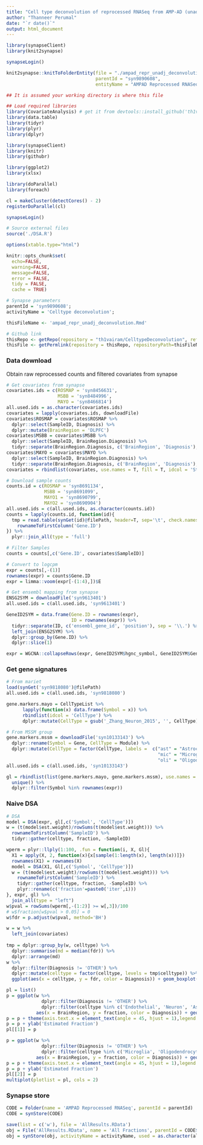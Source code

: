```yaml
---
title: "Cell type deconvolution of reprocessed RNASeq from AMP-AD (unadjusted)"
author: "Thanneer Perumal"
date: "`r date()`"
output: html_document
---
```

```r
library(synapseClient)
library(knit2synapse)

synapseLogin()

knit2synapse::knitToFolderEntity(file = "./ampad_repr_unadj_deconvolution.Rmd",
                                 parentId = "syn9890608",
                                 entityName = "AMPAD Reprocessed RNASeq")
```

```r
## It is assumed your working directory is where this file

## Load required libraries
library(CovariateAnalysis) # get it from devtools::install_github('th1vairam/CovariateAnalysis@dev')
library(data.table)
library(tidyr)
library(plyr)
library(dplyr)

library(synapseClient)
library(knitr)
library(githubr)

library(ggplot2)
library(xlsx)

library(doParallel)
library(foreach)

cl = makeCluster(detectCores() - 2)
registerDoParallel(cl)

synapseLogin()

# Source external files
source('./DSA.R')

options(xtable.type="html")

knitr::opts_chunk$set(
  echo=FALSE,
  warning=FALSE,
  message=FALSE,
  error = FALSE,
  tidy = FALSE,
  cache = TRUE)
```

```r
# Synapse parameters
parentId = 'syn9890608';
activityName = 'Celltype deconvolution';

thisFileName <- 'ampad_repr_unadj_deconvolution.Rmd'

# Github link
thisRepo <- getRepo(repository = "th1vairam/CelltypeDeconvolution", ref="branch", refName='deconvolute')
thisFile <- getPermlink(repository = thisRepo, repositoryPath=thisFileName)
```
### Data download
Obtain raw reprocessed counts and filtered covariates from synapse
```r
# Get covariates from synapse
covariates.ids = c(ROSMAP = 'syn8456631',
                   MSBB = 'syn8484996',
                   MAYO = 'syn8466814')
all.used.ids = as.character(covariates.ids)
covariates = lapply(covariates.ids, downloadFile)
covariates$ROSMAP = covariates$ROSMAP %>%
  dplyr::select(SampleID, Diagnosis) %>%
  dplyr::mutate(BrainRegion = 'DLPFC')
covariates$MSBB = covariates$MSBB %>%
  dplyr::select(SampleID, BrainRegion.Diagnosis) %>%
  tidyr::separate(BrainRegion.Diagnosis, c('BrainRegion', 'Diagnosis'), sep = '\\.')
covariates$MAYO = covariates$MAYO %>%
  dplyr::select(SampleID, BrainRegion.Diagnosis) %>%
  tidyr::separate(BrainRegion.Diagnosis, c('BrainRegion', 'Diagnosis'), sep = '\\.')
covariates = rbindlist(covariates, use.names = T, fill = T, idcol = 'Study')

# Download sample counts
counts.id = c(ROSMAP = 'syn8691134',
              MSBB = 'syn8691099',
              MAYO1 = 'syn8690799', 
              MAYO2 = 'syn8690904')
all.used.ids = c(all.used.ids, as.character(counts.id))
counts = lapply(counts.id, function(id){
  tmp = read.table(synGet(id)@filePath, header=T, sep='\t', check.names = F, row.names = 1) %>%
    rownameToFirstColumn('Gene.ID')
}) %>%
  plyr::join_all(type = 'full')

# Filter Samples
counts = counts[,c('Gene.ID', covariates$SampleID)]

# Convert to logcpm
expr = counts[,-(1)]
rownames(expr) = counts$Gene.ID
expr = limma::voom(expr[-(1:4),])$E

# Get ensembl mapping from synapse
ENSG2SYM = downloadFile('syn9613401')
all.used.ids = c(all.used.ids, 'syn9613401')

GeneID2SYM = data.frame(Gene.ID = rownames(expr),
                        ID = rownames(expr)) %>%
  tidyr::separate(ID, c('ensembl_gene_id', 'position'), sep = '\\.') %>%
  left_join(ENSG2SYM) %>%
  dplyr::group_by(Gene.ID) %>%
  dplyr::slice(1)

expr = WGCNA::collapseRows(expr, GeneID2SYM$hgnc_symbol, GeneID2SYM$Gene.ID)$datETcollapsed
```

### Get gene signatures
```r
# From mariet
load(synGet('syn9818080')@filePath)
all.used.ids = c(all.used.ids, 'syn9818080')

gene.markers.mayo = CellTypeList %>%
      lapply(function(x) data.frame(Symbol = x)) %>%
      rbindlist(idcol = 'CellType') %>%
      dplyr::mutate(CellType = gsub('_Zhang_Neuron_2015', '', CellType))

# From MSSM group
gene.markers.mssm = downloadFile('syn10133143') %>%
  dplyr::rename(Symbol = Gene, CellType = Module) %>%
  dplyr::mutate(CellType = factor(CellType, labels =  c("ast" = "Astrocyte", "end" = "Endothelial", 
                                                        "mic" = "Microglia","neu" = "Neuron",
                                                        "oli" = "Oligodendrocytes", "opc" = "OPC")))
all.used.ids = c(all.used.ids, 'syn10133143')

gl = rbindlist(list(gene.markers.mayo, gene.markers.mssm), use.names = T, fill = T) %>%
  unique() %>%
  dplyr::filter(Symbol %in% rownames(expr))
```

### Naive DSA
```r
# DSA
model = DSA(expr, gl[,c('Symbol', 'CellType')])
w = (t(model$est.weight)/rowSums(t(model$est.weight))) %>%
  rownameToFirstColumn('SampleID') %>%
  tidyr::gather(celltype, fraction, -SampleID)

wperm = plyr::llply(1:100, .fun = function(i, X, Gl){
  X1 = apply(X, 2, function(x){x[sample(1:length(x), length(x))]}) 
  rownames(X1) = rownames(X)
  model = DSA(X1, Gl[,c('Symbol', 'CellType')])
  w = (t(model$est.weight)/rowSums(t(model$est.weight))) %>%
    rownameToFirstColumn('SampleID') %>%
    tidyr::gather(celltype, fraction, -SampleID) %>%
    plyr::rename(c('fraction'=paste0('iter',i)))
}, expr, gl) %>%
  join_all(type = "left")
w$pval = rowSums(wperm[,-(1:2)] >= w[,3])/100
# w$fraction[w$pval > 0.05] = 0
w$fdr = p.adjust(w$pval, method='BH')

w = w %>%
  left_join(covariates)
  
tmp = dplyr::group_by(w, celltype) %>%
  dplyr::summarise(md = median(fdr)) %>%
  dplyr::arrange(md)
w %>% 
  dplyr::filter(Diagnosis != 'OTHER') %>%
  dplyr::mutate(celltype = factor(celltype, levels = tmp$celltype)) %>%
  ggplot(aes(x = celltype, y = fdr, color = Diagnosis)) + geom_boxplot() + theme(axis.text.x = element_text(angle = 45, hjust = 1),legend.position = 'top')

pl = list()
p = ggplot(w %>%
             dplyr::filter(Diagnosis != 'OTHER') %>%
             dplyr::filter(celltype %in% c('Endothelial', 'Neuron', 'Astrocyte')), 
           aes(x = BrainRegion, y = fraction, color = Diagnosis)) + geom_boxplot() + facet_grid(celltype~., scales = 'free_y')
p = p + theme(axis.text.x = element_text(angle = 45, hjust = 1),legend.position = 'top')
p = p + ylab('Estimated Fraction')
pl[[1]] = p

p = ggplot(w %>%
             dplyr::filter(Diagnosis != 'OTHER') %>%
             dplyr::filter(celltype %in% c('Microglia', 'Oligodendrocytes', 'OPC')), 
           aes(x = BrainRegion, y = fraction, color = Diagnosis)) + geom_boxplot() + facet_grid(celltype~., scales = 'free_y')
p = p + theme(axis.text.x = element_text(angle = 45, hjust = 1),legend.position = 'top')
p = p + ylab('Estimated Fraction')
pl[[2]] = p
multiplot(plotlist = pl, cols = 2)
```

### Synapse store
```r
CODE = Folder(name = 'AMPAD Reprocessed RNASeq', parentId = parentId)
CODE = synStore(CODE)

save(list = c('w'), file = 'AllResults.RData')
obj = File('AllResults.RData', name = 'All Fractions', parentId = CODE$properties$id)
obj = synStore(obj, activityName = activityName, used = as.character(all.used.ids), executed = thisFile)
```
